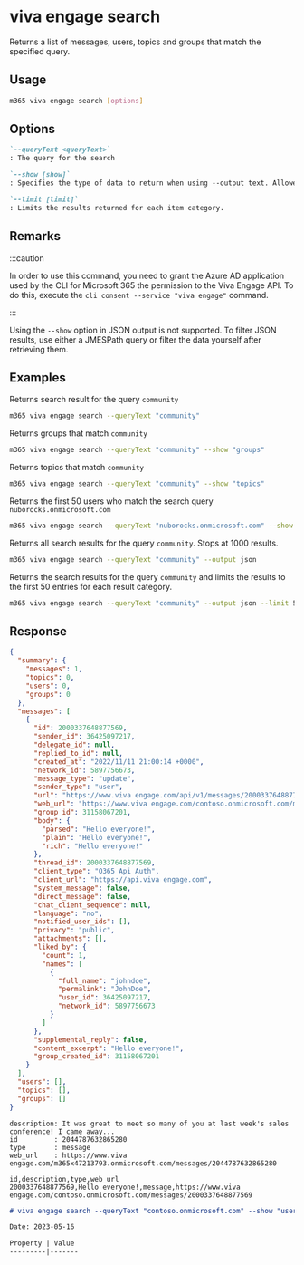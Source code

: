
# viva engage search

Returns a list of messages, users, topics and groups that match the specified query.

## Usage

```sh
m365 viva engage search [options]
```

## Options

```md definition-list
`--queryText <queryText>`
: The query for the search

`--show [show]`
: Specifies the type of data to return when using --output text. Allowed values `summary`, `messages`, `users`, `topics`, `groups`.

`--limit [limit]`
: Limits the results returned for each item category.
```

<Global />

## Remarks

:::caution

In order to use this command, you need to grant the Azure AD application used by the CLI for Microsoft 365 the permission to the Viva Engage API. To do this, execute the `cli consent --service "viva engage"` command.

:::

Using the `--show` option in JSON output is not supported. To filter JSON results, use either a JMESPath query or filter the data yourself after retrieving them.

## Examples

Returns search result for the query `community`

```sh
m365 viva engage search --queryText "community"
```

Returns groups that match `community`

```sh
m365 viva engage search --queryText "community" --show "groups"
```

Returns topics that match `community`

```sh
m365 viva engage search --queryText "community" --show "topics"
```

Returns the first 50 users who match the search query `nuborocks.onmicrosoft.com`

```sh
m365 viva engage search --queryText "nuborocks.onmicrosoft.com" --show "users" --limit 50
```

Returns all search results for the query `community`. Stops at 1000 results.

```sh
m365 viva engage search --queryText "community" --output json
```

Returns the search results for the query `community` and limits the results to the first 50 entries for each result category.

```sh
m365 viva engage search --queryText "community" --output json --limit 50
```

## Response

<Tabs>
  <TabItem value="JSON">

  ```json
  {
    "summary": {
      "messages": 1,
      "topics": 0,
      "users": 0,
      "groups": 0
    },
    "messages": [
      {
        "id": 2000337648877569,
        "sender_id": 36425097217,
        "delegate_id": null,
        "replied_to_id": null,
        "created_at": "2022/11/11 21:00:14 +0000",
        "network_id": 5897756673,
        "message_type": "update",
        "sender_type": "user",
        "url": "https://www.viva engage.com/api/v1/messages/2000337648877569",
        "web_url": "https://www.viva engage.com/contoso.onmicrosoft.com/messages/2000337648877569",
        "group_id": 31158067201,
        "body": {
          "parsed": "Hello everyone!",
          "plain": "Hello everyone!",
          "rich": "Hello everyone!"
        },
        "thread_id": 2000337648877569,
        "client_type": "O365 Api Auth",
        "client_url": "https://api.viva engage.com",
        "system_message": false,
        "direct_message": false,
        "chat_client_sequence": null,
        "language": "no",
        "notified_user_ids": [],
        "privacy": "public",
        "attachments": [],
        "liked_by": {
          "count": 1,
          "names": [
            {
              "full_name": "johndoe",
              "permalink": "JohnDoe",
              "user_id": 36425097217,
              "network_id": 5897756673
            }
          ]
        },
        "supplemental_reply": false,
        "content_excerpt": "Hello everyone!",
        "group_created_id": 31158067201
      }
    ],
    "users": [],
    "topics": [],
    "groups": []
  }
  ```

  </TabItem>
  <TabItem value="Text">

  ```text
  description: It was great to meet so many of you at last week's sales conference! I came away...
  id         : 2044787632865280
  type       : message
  web_url    : https://www.viva engage.com/m365x47213793.onmicrosoft.com/messages/2044787632865280
  ```

  </TabItem>
  <TabItem value="CSV">

  ```csv
  id,description,type,web_url
  2000337648877569,Hello everyone!,message,https://www.viva engage.com/contoso.onmicrosoft.com/messages/2000337648877569
  ```

  </TabItem>
  <TabItem value="Markdown">

  ```md
  # viva engage search --queryText "contoso.onmicrosoft.com" --show "users" --limit "1"

  Date: 2023-05-16

  Property | Value
  ---------|-------
  ```

  </TabItem>
</Tabs>

